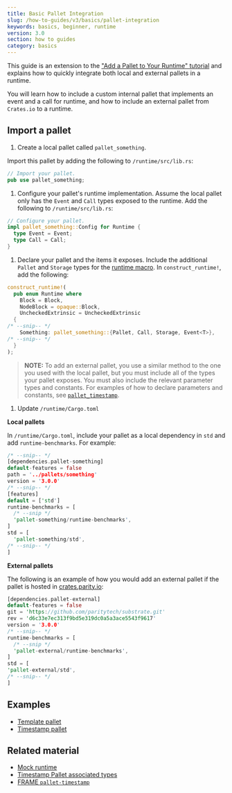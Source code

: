 ```yaml
---
title: Basic Pallet Integration
slug: /how-to-guides/v3/basics/pallet-integration
keywords: basics, beginner, runtime
version: 3.0 
section: how to guides
category: basics
---
```


This guide is an extension to the ["Add a Pallet to Your Runtime" tutorial](/tutorials/v3/add-a-pallet) and explains how to quickly integrate both local and external pallets in a runtime.

You will learn how to include a custom internal pallet that implements an event and a call for runtime, and how to include an external pallet from `Crates.io` to a runtime.

## Import a pallet

1. Create a local pallet called `pallet_something`.

  Import this pallet by adding the following to `/runtime/src/lib.rs`:

  ```rust
  // Import your pallet.
  pub use pallet_something;
  ```

1. Configure your pallet's runtime implementation. 
  Assume the local pallet only has the `Event` and `Call` types exposed to the runtime. Add the following to `/runtime/src/lib.rs`:

  ```rust
  // Configure your pallet.
  impl pallet_something::Config for Runtime {
    type Event = Event;
    type Call = Call;
  }
  ```

1. Declare your pallet and the items it exposes. 
  Include the additional `Pallet` and `Storage` types for the [runtime macro](/v3/runtime/macros/#construct_runtime). In `construct_runtime!`, add the following:

  ```rust
  construct_runtime!(
    pub enum Runtime where
      Block = Block,
      NodeBlock = opaque::Block,
      UncheckedExtrinsic = UncheckedExtrinsic
    {
  /* --snip-- */
      Something: pallet_something::{Pallet, Call, Storage, Event<T>},
  /* --snip-- */
    }
  );
  ```

  > **NOTE:** To add an external pallet, you use a similar method to the one you used with the local pallet, but you must include all of the types your pallet exposes.
  You must also include the relevant parameter types and constants. For examples of how to declare parameters and constants, see [`pallet_timestamp`][timestamp-frame].

1. Update `/runtime/Cargo.toml`

  **Local pallets**

  In `/runtime/Cargo.toml`, include your pallet as a local dependency in `std` and add `runtime-benchmarks`. For example:

  ```rust
  /* --snip-- */
  [dependencies.pallet-something]
  default-features = false
  path = '../pallets/something'
  version = '3.0.0'
  /* --snip-- */
  [features]
  default = ['std']
  runtime-benchmarks = [
    /* --snip */
    'pallet-something/runtime-benchmarks',
  ]
  std = [
    'pallet-something/std',
  /* --snip-- */
  ]
  ```

  **External pallets**

  The following is an example of how you would add an external pallet if the pallet is hosted in [crates.parity.io](https://crates.parity.io/):

  ```rust
  [dependencies.pallet-external]
  default-features = false
  git = 'https://github.com/paritytech/substrate.git'
  rev = 'd6c33e7ec313f9bd5e319dc0a5a3ace5543f9617'
  version = '3.0.0'
  /* --snip-- */
  runtime-benchmarks = [
    /* --snip */
    'pallet-external/runtime-benchmarks',
  ]
  std = [
  'pallet-external/std',
  /* --snip-- */
  ]
  ```

## Examples

- [Template pallet][template-frame]
- [Timestamp pallet][timestamp-frame]

## Related material

- [Mock runtime][mock-runtime]
- [Timestamp Pallet associated types][timestamp-rustdocs]
- [FRAME `pallet-timestamp`](https://crates.io/crates/pallet-timestamp)

[mock-runtime]: /v3/runtime/testing#mock-runtime-environment
[timestamp-frame]: https://github.com/paritytech/substrate/blob/master/bin/node/runtime/src/lib.rs#L413-L422
[timestamp-rustdocs]: /rustdocs/latest/pallet_timestamp/pallet/trait.Config.html#associated-types
[template-frame]: https://github.com/substrate-developer-hub/substrate-node-template/blob/master/pallets/template/src/lib.rs#L1-L107

